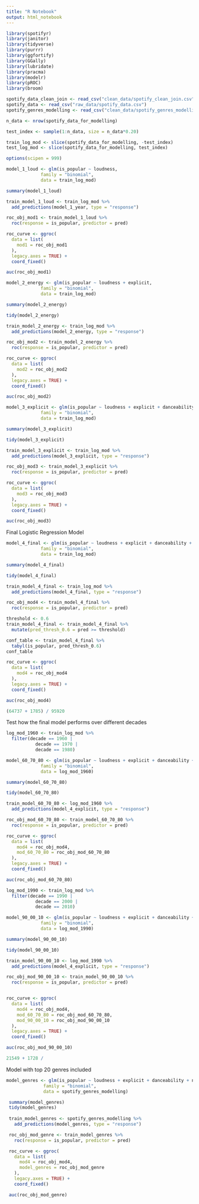 ```yaml
---
title: "R Notebook"
output: html_notebook
---
```


```r
library(spotifyr)
library(janitor)
library(tidyverse)
library(purrr)
library(ggfortify)
library(GGally)
library(lubridate)
library(pracma)
library(modelr)
library(pROC)
library(broom)
```


```r
spotify_data_clean_join <- read_csv("clean_data/spotify_clean_join.csv")
spotify_data <- read_csv("raw_data/spotify_data.csv")
spotify_genres_modelling <- read_csv("clean_data/spotify_genres_modelling.csv")
```

```r
n_data <- nrow(spotify_data_for_modelling)

test_index <- sample(1:n_data, size = n_data*0.20)

train_log_mod <- slice(spotify_data_for_modelling, -test_index)
test_log_mod <- slice(spotify_data_for_modelling, test_index)

options(scipen = 999)

```


```r
model_1_loud <- glm(is_popular ~ loudness,
             family = "binomial",
             data = train_log_mod)

summary(model_1_loud)

train_model_1_loud <- train_log_mod %>%
  add_predictions(model_1_year, type = "response")

roc_obj_mod1 <- train_model_1_loud %>%
  roc(response = is_popular, predictor = pred)

roc_curve <- ggroc(
  data = list(
    mod1 = roc_obj_mod1
  ), 
  legacy.axes = TRUE) +
  coord_fixed()

auc(roc_obj_mod1)
```


```r
model_2_energy <- glm(is_popular ~ loudness + explicit,
             family = "binomial",
             data = train_log_mod)

summary(model_2_energy)

tidy(model_2_energy)

train_model_2_energy <- train_log_mod %>%
  add_predictions(model_2_energy, type = "response")

roc_obj_mod2 <- train_model_2_energy %>%
  roc(response = is_popular, predictor = pred)

roc_curve <- ggroc(
  data = list(
    mod2 = roc_obj_mod2
  ), 
  legacy.axes = TRUE) +
  coord_fixed()

auc(roc_obj_mod2)
```

```r
model_3_explicit <- glm(is_popular ~ loudness + explicit + danceability,
             family = "binomial",
             data = train_log_mod)

summary(model_3_explicit)

tidy(model_3_explicit)

train_model_3_explicit <- train_log_mod %>%
  add_predictions(model_3_explicit, type = "response")

roc_obj_mod3 <- train_model_3_explicit %>%
  roc(response = is_popular, predictor = pred)

roc_curve <- ggroc(
  data = list(
    mod3 = roc_obj_mod3
  ), 
  legacy.axes = TRUE) +
  coord_fixed()

auc(roc_obj_mod3)
```


Final Logistic Regression Model
```r
model_4_final <- glm(is_popular ~ loudness + explicit + danceability + energy + no_of_artists,
             family = "binomial",
             data = train_log_mod)

summary(model_4_final)

tidy(model_4_final)

train_model_4_final <- train_log_mod %>%
  add_predictions(model_4_final, type = "response")

roc_obj_mod4 <- train_model_4_final %>%
  roc(response = is_popular, predictor = pred)

threshold <- 0.6
train_model_4_final <- train_model_4_final %>%
  mutate(pred_thresh_0.6 = pred >= threshold)

conf_table <- train_model_4_final %>%
  tabyl(is_popular, pred_thresh_0.6)
conf_table

roc_curve <- ggroc(
  data = list(
    mod4 = roc_obj_mod4
  ), 
  legacy.axes = TRUE) +
  coord_fixed()

auc(roc_obj_mod4)
```


```r
(64737 + 1785) / 95920
```



Test how the final model performs over different decades

```r
log_mod_1960 <- train_log_mod %>% 
  filter(decade == 1960 |
           decade == 1970 |
           decade == 1980)

model_60_70_80 <- glm(is_popular ~ loudness + explicit + danceability + no_of_artists + energy,
             family = "binomial",
             data = log_mod_1960)

summary(model_60_70_80)

tidy(model_60_70_80)

train_model_60_70_80 <- log_mod_1960 %>%
  add_predictions(model_4_explicit, type = "response")

roc_obj_mod_60_70_80 <- train_model_60_70_80 %>%
  roc(response = is_popular, predictor = pred)

roc_curve <- ggroc(
  data = list(
    mod4 = roc_obj_mod4,
    mod_60_70_80 = roc_obj_mod_60_70_80
  ), 
  legacy.axes = TRUE) +
  coord_fixed()

auc(roc_obj_mod_60_70_80)
```
```r
log_mod_1990 <- train_log_mod %>% 
  filter(decade == 1990 |
           decade == 2000 |
           decade == 2010)

model_90_00_10 <- glm(is_popular ~ loudness + explicit + danceability + no_of_artists + energy,
             family = "binomial",
             data = log_mod_1990)

summary(model_90_00_10)

tidy(model_90_00_10)

train_model_90_00_10 <- log_mod_1990 %>%
  add_predictions(model_4_explicit, type = "response")

roc_obj_mod_90_00_10 <- train_model_90_00_10 %>%
  roc(response = is_popular, predictor = pred)


roc_curve <- ggroc(
  data = list(
    mod4 = roc_obj_mod4,
    mod_60_70_80 = roc_obj_mod_60_70_80,
    mod_90_00_10 = roc_obj_mod_90_00_10
  ), 
  legacy.axes = TRUE) +
  coord_fixed()

auc(roc_obj_mod_90_00_10)
```

```r
21549 + 1728 / 
```


Model with top 20 genres included
```r
model_genres <- glm(is_popular ~ loudness + explicit + danceability + no_of_artists + energy + top_genres,
              family = "binomial",
              data = spotify_genres_modelling)

 summary(model_genres)
 tidy(model_genres)
 
 train_model_genres <- spotify_genres_modelling %>%
   add_predictions(model_genres, type = "response")

 roc_obj_mod_genre <- train_model_genres %>%
   roc(response = is_popular, predictor = pred)

 roc_curve <- ggroc(
   data = list(
     mod4 = roc_obj_mod4,
     model_genres = roc_obj_mod_genre
   ),
   legacy.axes = TRUE) +
   coord_fixed()

 auc(roc_obj_mod_genre)
```

